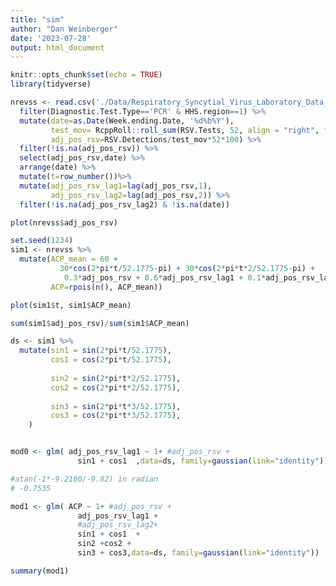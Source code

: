 ```yaml
---
title: "sim"
author: "Dan Weinberger"
date: '2023-07-28'
output: html_document
---
```


```r
knitr::opts_chunk$set(echo = TRUE)
library(tidyverse)
```

```r
nrevss <- read.csv('./Data/Respiratory_Syncytial_Virus_Laboratory_Data__NREVSS_.csv') %>%
  filter(Diagnostic.Test.Type=='PCR' & HHS.region==1) %>%
  mutate(date=as.Date(Week.ending.Date, '%d%b%Y'),
         test_mov= RcppRoll::roll_sum(RSV.Tests, 52, align = "right", fill = NA),
         adj_pos_rsv=RSV.Detections/test_mov*52*100) %>%
  filter(!is.na(adj_pos_rsv)) %>%
  select(adj_pos_rsv,date) %>%
  arrange(date) %>%
  mutate(t=row_number())%>%
  mutate(adj_pos_rsv_lag1=lag(adj_pos_rsv,1),
         adj_pos_rsv_lag2=lag(adj_pos_rsv,2)) %>%
  filter(!is.na(adj_pos_rsv_lag2) & !is.na(date))

plot(nrevss$adj_pos_rsv)
```

```r
set.seed(1234)
sim1 <- nrevss %>%
  mutate(ACP_mean = 60 + 
           30*cos(2*pi*t/52.1775-pi) + 30*cos(2*pi*t*2/52.1775-pi) +
            0.3*adj_pos_rsv + 0.6*adj_pos_rsv_lag1 + 0.1*adj_pos_rsv_lag2,
         ACP=rpois(n(), ACP_mean))

plot(sim1$t, sim1$ACP_mean)

sum(sim1$adj_pos_rsv)/sum(sim1$ACP_mean)
```


```r

ds <- sim1 %>%
  mutate(sin1 = sin(2*pi*t/52.1775),
         cos1 = cos(2*pi*t/52.1775),
         
         sin2 = sin(2*pi*t*2/52.1775),
         cos2 = cos(2*pi*t*2/52.1775),
         
         sin3 = sin(2*pi*t*3/52.1775),
         cos3 = cos(2*pi*t*3/52.1775),
    )


mod0 <- glm( adj_pos_rsv_lag1 ~ 1+ #adj_pos_rsv +
               sin1 + cos1  ,data=ds, family=gaussian(link="identity")) 

#atan(-1*-9.2100/-9.82) in radian
# -0.7535

mod1 <- glm( ACP ~ 1+ #adj_pos_rsv +
               adj_pos_rsv_lag1 +
               #adj_pos_rsv_lag2+ 
               sin1 + cos1  +
               sin2 +cos2 +
               sin3 + cos3,data=ds, family=gaussian(link="identity")) 

summary(mod1)
```

